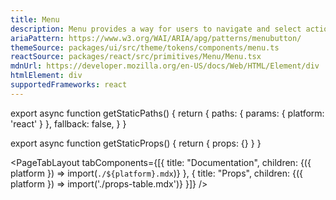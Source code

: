 ```yaml
---
title: Menu
description: Menu provides a way for users to navigate and select actions within an application.
ariaPattern: https://www.w3.org/WAI/ARIA/apg/patterns/menubutton/
themeSource: packages/ui/src/theme/tokens/components/menu.ts
reactSource: packages/react/src/primitives/Menu/Menu.tsx
mdnUrl: https://developer.mozilla.org/en-US/docs/Web/HTML/Element/div
htmlElement: div
supportedFrameworks: react
---
```


export async function getStaticPaths() {
  return {
    paths: { params: { platform: 'react' } },
    fallback: false,
  }
}

export async function getStaticProps() {
  return { props: {} }
}

<PageTabLayout 
  tabComponents={[{
    title: "Documentation", 
    children: <Fragment>{({ platform }) => import(`./${platform}.mdx`)}</Fragment>
  },
  {
    title: "Props", 
    children: <Fragment>{({ platform }) => import('./props-table.mdx')}</Fragment>
  }]}
/>
        